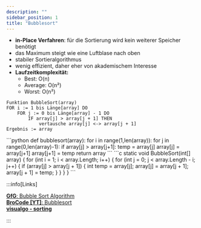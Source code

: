 ```yaml
---
description: ""
sidebar_position: 1
title: "Bubblesort"
---
```



- **in-Place Verfahren**: für die Sortierung wird kein weiterer Speicher benötigt
- das Maximum steigt wie eine Luftblase nach oben
- stabiler Sortieralgorithmus
- wenig effizient, daher eher von akademischem Interesse
- **Laufzeitkomplexität:**
    - Best: O(n)
    - Average: O(n²)
    - Worst: O(n²)

```pseudo title="Pseudocode"
Funktion BubbleSort(array)
FOR i := 1 bis Länge[array] DO
    FOR j := 0 bis Länge[array] - 1 DO
        IF array[j] > array[j + 1] THEN
            vertausche array[j] <-> array[j + 1]
Ergebnis := array
```

<Tabs>
    <TabItem value="python-bubble-sort" label="Python" default>
    ```python
    def bubblesort(array):
        for i in range(1,len(array)):
            for j in range(0,len(array)-1):
                if array[j] > array[j+1]:
                    temp = array[j]
                    array[j] = array[j+1]
                    array[j+1] = temp
        return array
    ```
    </TabItem>
    <TabItem value="csharp-bubble-sort" label="C#" default>
    ```c
        static void BubbleSort(int[] array)
        {
            for (int i = 1; i < array.Length; i++)
            {
                for (int j = 0; j < array.Length - i; j++)
                {
                    if (array[j] > array[j + 1])
                    {
                        int temp = array[j];
                        array[j] = array[j + 1];
                        array[j + 1] = temp; 
                    }
                }
            }
        }
        ```
    </TabItem>
</Tabs>

:::info[Links]

[**GfG**: Bubble Sort Algorithm](https://www.geeksforgeeks.org/bubble-sort-algorithm/)  
[**BroCode [YT]**: Bubblesort](https://www.youtube.com/watch?v=Dv4qLJcxus8&list=PLZPZq0r_RZON1eaqfafTnEexRzuHbfZX8&index=12&t=7s&pp=iAQB)  
[**visualgo - sorting**](https://visualgo.net/en/sorting)

:::